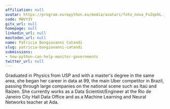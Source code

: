 ```yaml
---
affiliation: null
avatar: https://program.europython.eu/media/avatars/foto_nova_FuZqehL.jpg
code: MWVY3Y
gitx_url: null
homepage: null
linkedin_url: null
mastodon_url: null
name: Patricia Bongiovanni Catandi
slug: patricia-bongiovanni-catandi
submissions:
- how-python-can-help-monitor-governments
twitter_url: null
---
```


Graduated in Physics from USP and with a master's degree in the same area, she began her career in data at 99, the main Uber competitor in Brazil, passing through large companies on the national scene such as Itaú and Raízen. She currently works as a Data Scientist/Engineer at the Rio de Janeiro City Hall Data Office and as a Machine Learning and Neural Networks teacher at Ada.
